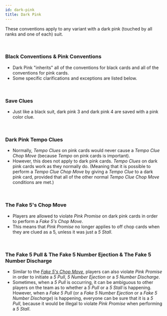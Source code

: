 ```yaml
---
id: dark-pink
title: Dark Pink
---
```


These conventions apply to any variant with a dark pink (touched by all ranks and one of each) suit.

<br />

### Black Conventions & Pink Conventions

- Dark Pink "inherits" all of the conventions for black cards and all of the conventions for pink cards.
- Some specific clarifications and exceptions are listed below.

<br />

### Save Clues

- Just like a black suit, dark pink 3 and dark pink 4 are saved with a pink color clue.

<br />

### Dark Pink Tempo Clues

- Normally, _Tempo Clues_ on pink cards would never cause a _Tempo Clue Chop Move_ (because _Tempo_ on pink cards is important).
- However, this does not apply to dark pink cards. _Tempo Clues_ on dark pink cards work as they normally do. (Meaning that it is possible to perform a _Tempo Clue Chop Move_ by giving a _Tempo Clue_ to a dark pink card, provided that all of the other normal _Tempo Clue Chop Move_ conditions are met.)

<br />

### The Fake 5's Chop Move

- Players are allowed to violate _Pink Promise_ on dark pink cards in order to perform a _Fake 5's Chop Move_.
- This means that _Pink Promise_ no longer applies to off chop cards when they are clued as a 5, unless it was just a _5 Stall_.

<br />

### The Fake 5 Pull & The Fake 5 Number Ejection & The Fake 5 Number Discharge

- Similar to the _[Fake 5's Chop Move](#the-fake-5s-chop-move)_, players can also violate _Pink Promise_ in order to initiate a _5 Pull_, _5 Number Ejection_ or a _5 Number Discharge_.
- Sometimes, when a _5 Pull_ is occurring, it can be ambiguous to other players on the team as to whether a _5 Pull_ or a _5 Stall_ is happening. However, when a _Fake 5 Pull_ (or a _Fake 5 Number Ejection_ or a _Fake 5 Number Discharge_) is happening, everyone can be sure that it is a _5 Pull_, because it would be illegal to violate _Pink Promise_ when performing a _5 Stall_.
